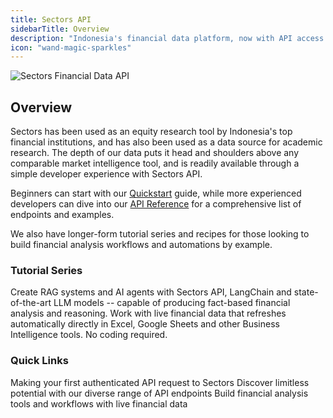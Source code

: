 ```yaml
---
title: Sectors API
sidebarTitle: Overview
description: "Indonesia's financial data platform, now with API access ✨"
icon: "wand-magic-sparkles"
---
```


<Frame type="glass">
  <img className="block" src="/images/Sectors-1536x864.png" alt="Sectors Financial Data API" />
</Frame>

## Overview

Sectors has been used as an equity research tool by Indonesia's top financial institutions, and has also been used as a data source for academic research.
The depth of our data puts it head and shoulders above any comparable market intelligence tool, and is readily available through a simple developer experience with Sectors API.

Beginners can start with our [Quickstart](./quickstart) guide, while more experienced developers can dive into our [API Reference](../api-references) for a comprehensive list of endpoints and examples.

We also have longer-form tutorial series and recipes for those looking to build financial analysis workflows and automations by example.

### Tutorial Series
  <Card horizontal title="Generative AI series" icon="microchip-ai" href="../recipes/generative-ai-python/01-background">
    Create RAG systems and AI agents with Sectors API, LangChain and state-of-the-art LLM models -- capable of producing fact-based financial analysis and reasoning. 
  </Card>
  <Card horizontal title="API in Spreadsheets" icon="file-spreadsheet" href="../recipes/non-programmatical-tools/00-excel">
    Work with live financial data that refreshes automatically directly in Excel, Google Sheets and other Business Intelligence tools. No coding required. 
  </Card>

### Quick Links
<CardGroup cols={3}>
  <Card title="Quickstart" icon="bolt" href="./quickstart">
    Making your first authenticated API request to Sectors
  </Card>
  <Card title="API Reference" icon="code" href="../api-references">
    Discover limitless potential with our diverse range of API endpoints
  </Card>
  <Card title="Recipe" icon="cauldron" href="../recipes">
    Build financial analysis tools and workflows with live financial data
  </Card>

</CardGroup>

